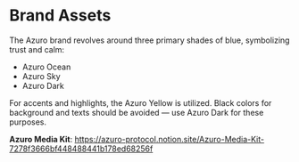 
# Brand Assets

The Azuro brand revolves around three primary shades of blue, symbolizing trust and calm:

- Azuro Ocean 
- Azuro Sky 
- Azuro Dark 

For accents and highlights, the Azuro Yellow is utilized. Black colors for background and texts should be avoided — use Azuro Dark for these purposes.

**Azuro Media Kit**: https://azuro-protocol.notion.site/Azuro-Media-Kit-7278f3666bf448488441b178ed68256f


<div className="grid lg:grid-cols-3 gap-3 mt-5">
  <Card
    contentIcon="/images/svg/Google_Drive.svg"
    title="3D Library"
    text=""
    toTab="https://drive.google.com/drive/folders/1bh4YgMbuldHfZRJYfQtwP2LfEvXK2dra"
  />
  <Card
    contentIcon="/images/svg/Google_Drive.svg"
    title="Brandbook"
    text=""
    toTab="https://www.figma.com/design/1vQSX5G5HErkfReh6Yzq1d/Azuro-Branding---Copy?node-id=0-1&p=f&t=kLYL8kIXljuggbCn-0"
  />
  <Card
    contentIcon="/images/svg/Google_Drive.svg"
    title="Fonts"
    text=""
    toTab="https://drive.google.com/drive/folders/18MciEua1WHk68RgUPUlTFk3xzEUFfdlv"
  />
</div>

<div className="grid lg:grid-cols-3 gap-3 mt-5">
  <Card
    contentIcon="/images/svg/Google_Drive.svg"
    title="Gradients"
    text=""
    toTab="https://drive.google.com/drive/folders/1PWE_Lfg_My81-FmrXsrdHg3wlq1tVAwk"
  />
  <Card
    contentIcon="/images/svg/Google_Drive.svg"
    title="Logotypes"
    text=""
    toTab="https://drive.google.com/drive/folders/125uU1C9gWDXuS0QNeuXx2OdIMffb8T0n"
  />
  <Card
    contentIcon="/images/svg/Google_Drive.svg"
    title="Merch"
    text=""
    toTab="https://drive.google.com/drive/folders/1F7SW3d1wtOLCgbm4rXEk-pHlNW_zQqF4"
  />
</div>
